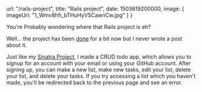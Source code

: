 
  url: "/rails-project",
  title: "Rails project",
  date: 1503619200000,
  image: {
    imageUrl: "1_Wmv8hfi_bTHuHyV5CawnCw.jpg"
  }
}

You're Probably wondering where that Rails project is eh?

Well... the project has been <a href="https://github.com/mcansh/rails-project" target="_blank" rel="noopener external nofollow">done</a> for a bit now but I never wrote a post about it.

Just like my [Sinatra Project](https://mcansh.blog/sinatra-project), I made a CRUD todo app, which allows you to signup for an account with your email or using your GitHub account. After signing up, you can make a new list, make new tasks, edit your list, delete your list, and delete your tasks. If you try accessing a list which you haven't made, you'll be redirected back to the previous page and see an error.

